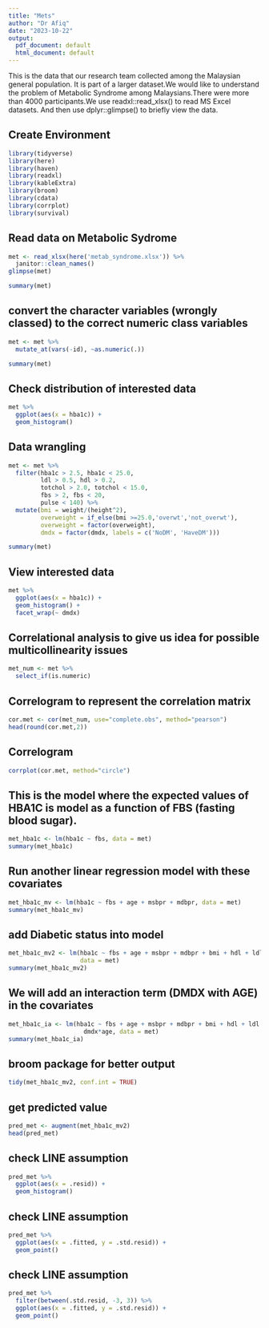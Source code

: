 ---
title: "Mets"
author: "Dr Afiq"
date: "2023-10-22"
output:
  pdf_document: default
  html_document: default
---

This is the data that our research team collected among the Malaysian general population. It is part of a larger dataset.We would like to understand the problem of Metabolic Syndrome among Malaysians.There were more than 4000 participants.We use readxl::read_xlsx() to read MS Excel datasets. And then use dplyr::glimpse() to briefly view the data.

## Create Environment

```{r}
library(tidyverse)
library(here)
library(haven)
library(readxl)
library(kableExtra)
library(broom)
library(cdata)
library(corrplot)
library(survival)
```
## Read data on Metabolic Sydrome

```{r}
met <- read_xlsx(here('metab_syndrome.xlsx')) %>% 
  janitor::clean_names()
glimpse(met)
```
```{r}
summary(met)
```
## convert the character variables (wrongly classed) to the correct numeric class variables

```{r}
met <- met %>% 
  mutate_at(vars(-id), ~as.numeric(.))
```

```{r}
summary(met)
```
## Check distribution of interested data

```{r}
met %>% 
  ggplot(aes(x = hba1c)) + 
  geom_histogram() 
```

## Data wrangling

```{r}
met <- met %>% 
  filter(hba1c > 2.5, hba1c < 25.0, 
         ldl > 0.5, hdl > 0.2,  
         totchol > 2.0, totchol < 15.0,
         fbs > 2, fbs < 20,
         pulse < 140) %>% 
  mutate(bmi = weight/(height^2), 
         overweight = if_else(bmi >=25.0,'overwt','not_overwt'),
         overweight = factor(overweight),
         dmdx = factor(dmdx, labels = c('NoDM', 'HaveDM')))
```

```{r}
summary(met)
```
## View interested data

```{r}
met %>% 
  ggplot(aes(x = hba1c)) + 
  geom_histogram() +
  facet_wrap(~ dmdx)
```

## Correlational analysis to give us idea for possible multicollinearity issues

```{r}
met_num <- met %>% 
  select_if(is.numeric)
```

## Correlogram to represent the correlation matrix

```{r}
cor.met <- cor(met_num, use="complete.obs", method="pearson")
head(round(cor.met,2))
```
## Correlogram

```{r}
corrplot(cor.met, method="circle")
```

## This is the model where the expected values of HBA1C is model as a function of FBS (fasting blood sugar).

```{r}
met_hba1c <- lm(hba1c ~ fbs, data = met)
summary(met_hba1c)
```
## Run another linear regression model with these covariates

```{r}
met_hba1c_mv <- lm(hba1c ~ fbs + age + msbpr + mdbpr, data = met)
summary(met_hba1c_mv)
```
## add Diabetic status into model

```{r}
met_hba1c_mv2 <- lm(hba1c ~ fbs + age + msbpr + mdbpr + bmi + hdl + ldl + dmdx, 
                    data = met)
summary(met_hba1c_mv2)
```
## We will add an interaction term (DMDX with AGE) in the covariates

```{r}
met_hba1c_ia <- lm(hba1c ~ fbs + age + msbpr + mdbpr + bmi + hdl + ldl + dmdx +
                     dmdx*age, data = met)
summary(met_hba1c_ia)
```
## broom package for better output

```{r}
tidy(met_hba1c_mv2, conf.int = TRUE)
```
## get predicted value

```{r}
pred_met <- augment(met_hba1c_mv2)
head(pred_met)
```

## check LINE assumption

```{r}
pred_met %>% 
  ggplot(aes(x = .resid)) +
  geom_histogram()
```

## check LINE assumption

```{r}
pred_met %>% 
  ggplot(aes(x = .fitted, y = .std.resid)) +
  geom_point()
```

## check LINE assumption

```{r}
pred_met %>% 
  filter(between(.std.resid, -3, 3)) %>% 
  ggplot(aes(x = .fitted, y = .std.resid)) +
  geom_point() 
```


